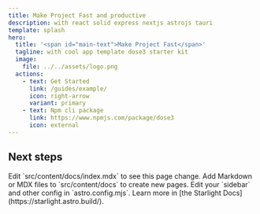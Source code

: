 ```yaml
---
title: Make Project Fast and productive
description: with react solid express nextjs astrojs tauri
template: splash
hero:
  title: '<span id="main-text">Make Project Fast</span>'
  tagline: with cool app template dose3 starter kit
  image:
    file: ../../assets/logo.png
  actions:
    - text: Get Started
      link: /guides/example/
      icon: right-arrow
      variant: primary
    - text: Npm cli package
      link: https://www.npmjs.com/package/dose3
      icon: external
---
```



## Next steps

<CardGrid stagger>
	<Card title="Update content" icon="pencil">
		Edit `src/content/docs/index.mdx` to see this page change.
	</Card>
	<Card title="Add new content" icon="add-document">
		Add Markdown or MDX files to `src/content/docs` to create new pages.
	</Card>
	<Card title="Configure your site" icon="setting">
		Edit your `sidebar` and other config in `astro.config.mjs`.
	</Card>
	<Card title="Read the docs" icon="open-book">
		Learn more in [the Starlight Docs](https://starlight.astro.build/).
	</Card>
</CardGrid>
